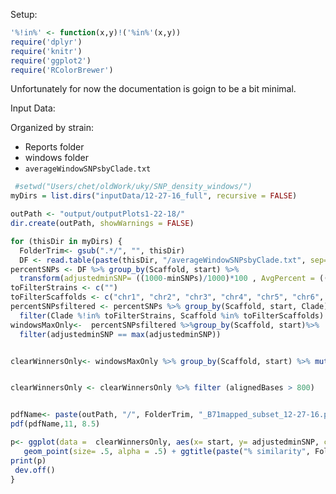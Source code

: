 
Setup:

```r
'%!in%' <- function(x,y)!('%in%'(x,y))
require('dplyr')
require('knitr')
require('ggplot2')
require('RColorBrewer')

```



Unfortunately for now the documentation is goign to be a bit minimal.


Input Data:

Organized by strain:

* Reports folder
* windows folder
* `averageWindowSNPsbyClade.txt`


```r
 #setwd("Users/chet/oldWork/uky/SNP_density_windows/")
myDirs = list.dirs("inputData/12-27-16_full", recursive = FALSE)

outPath <- "output/outputPlots1-22-18/"
dir.create(outPath, showWarnings = FALSE)

for (thisDir in myDirs) {
  FolderTrim<- gsub(".*/", "", thisDir) 
  DF <- read.table(paste(thisDir, "/averageWindowSNPsbyClade.txt", sep=""), header=TRUE, fill = TRUE)
percentSNPs <- DF %>% group_by(Scaffold, start) %>%
  transform(adjustedminSNP= ((1000-minSNPs)/1000)*100 , AvgPercent = ((1000-avgnumSNPs)/1000*100))
toFilterStrains <- c("")
toFilterScaffolds <- c("chr1", "chr2", "chr3", "chr4", "chr5", "chr6", "chr7")
percentSNPsfiltered <- percentSNPs %>% group_by(Scaffold, start, Clade) %>%
  filter(Clade %!in% toFilterStrains, Scaffold %in% toFilterScaffolds)
windowsMaxOnly<-  percentSNPsfiltered %>%group_by(Scaffold, start)%>%
  filter(adjustedminSNP == max(adjustedminSNP))


clearWinnersOnly<- windowsMaxOnly %>% group_by(Scaffold, start) %>% mutate( count=n()) %>% filter(count ==1) 


clearWinnersOnly <- clearWinnersOnly %>% filter (alignedBases > 800)


pdfName<- paste(outPath, "/", FolderTrim, "_B71mapped_subset_12-27-16.pdf", sep="")
pdf(pdfName,11, 8.5)

p<- ggplot(data =  clearWinnersOnly, aes(x= start, y= adjustedminSNP, color= Clade))+facet_wrap(~Scaffold, ncol = 1)+ylab("% similarity")+xlab("chrom pos")+
   geom_point(size= .5, alpha = .5) + ggtitle(paste("% similarity", FolderTrim, "mapped to B71.  12-27-16"))+ ylim(c(0, 100))
print(p)
 dev.off()
} 

```